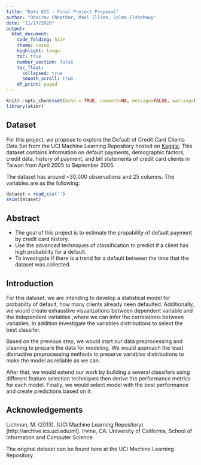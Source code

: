 ```yaml
---
title: "Data 621 - Final Project Proposal"
author: "Dhairav Chhatbar, Mael Illien, Salma Elshahawy"
date: "11/17/2020"
output: 
  html_document:
    code_folding: hide
    theme: cosmo
    highlight: tango
    toc: true
    number_section: false
    toc_float:
      collapsed: true
      smooth_scroll: true
    df_print: paged
---
```


```r
knitr::opts_chunk$set(echo = TRUE, comment=NA, message=FALSE, warning=FALSE)
library(skimr)
```

## Dataset

For this project, we propose to explore the Default of Credit Card Clients Data Set from the UCI Machine Learning Repository hosted on [Kaggle](https://www.kaggle.com/uciml/default-of-credit-card-clients-dataset?select=UCI_Credit_Card.csv). This dataset contains information on default payments, demographic factors, credit data, history of payment, and bill statements of credit card clients in Taiwan from April 2005 to September 2005.

The dataset has around ~30,000 observations and 25 columns. The variables are as the following:

```r
dataset = read_csv('')
skim(dataset)
```


## Abstract

 - The goal of this project is to estimate the propability of default payment by credit card history. 
 - Use the advanced techniques of classification to predict if a client has high probability for a default. 
 - To investigate if there is a trend for a default between the time that the dataset was collected.
 
## Introduction

For this dataset, we are intending to develop a statistical model for probabilty of default, how many clients already neen defaulted. Additionally, we would create exhaustive visualizations between dependent variable and the independent variables ,where we can infer the correlations between variables. In addition investigate the variables distributions to select the best classifer. 

Based on the previous step, we would start our data preprocessing and cleaning to prepare the data for modeling. We would approach the least distructive preprocessing methods to preserve variables distributions to make the model as reliable as we can. 

After that, we would extend our work by building a several classifers using different feature selection techniques then derive the performance metrics for each model. Finally, we would select model with the best performance and create predictions based on it. 


## Acknowledgements

Lichman, M. (2013). (UCI Machine Learning Repository)[http://archive.ics.uci.edu/ml]. Irvine, CA: University of California, School of Information and Computer Science.

The original dataset can be found here at the UCI Machine Learning Repository.



